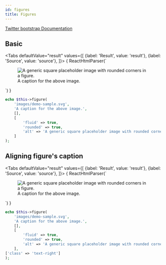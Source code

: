 ```yaml
---
id: figures
title: Figures
---
```



[Twitter bootstrap Documentation](https://getbootstrap.com/docs/4.5/content/figures/)
## Basic
<Tabs
    defaultValue="result"
    values={[
      {label: 'Result', value: 'result'},
      {label: 'Source', value: 'source'},
    ]}>
<TabItem value="result">{ ReactHtmlParser(`<figure class="figure">
    <img alt="A&#x20;generic&#x20;square&#x20;placeholder&#x20;image&#x20;with&#x20;rounded&#x20;corners&#x20;in&#x20;a&#x20;figure." class="figure-img&#x20;img-fluid&#x20;rounded" src="images&#x2F;demo-sample.svg" />
    <figcaption class="figure-caption">A caption for the above image.</figcaption>
</figure>`) }</TabItem>
<TabItem value="source">

```php
echo $this->figure(
    'images/demo-sample.svg',
    'A caption for the above image.',
    [],
    [
        'fluid' => true,
        'rounded' => true,
        'alt' => 'A generic square placeholder image with rounded corners in a figure.',
    ]
);
```

</TabItem>
</Tabs>

## Aligning figure's caption
<Tabs
    defaultValue="result"
    values={[
      {label: 'Result', value: 'result'},
      {label: 'Source', value: 'source'},
    ]}>
<TabItem value="result">{ ReactHtmlParser(`<figure class="figure">
    <img alt="A&#x20;generic&#x20;square&#x20;placeholder&#x20;image&#x20;with&#x20;rounded&#x20;corners&#x20;in&#x20;a&#x20;figure." class="figure-img&#x20;img-fluid&#x20;rounded" src="images&#x2F;demo-sample.svg" />
    <figcaption class="figure-caption&#x20;text-right">A caption for the above image.</figcaption>
</figure>`) }</TabItem>
<TabItem value="source">

```php
echo $this->figure(
    'images/demo-sample.svg',
    'A caption for the above image.',
    [],
    [
        'fluid' => true,
        'rounded' => true,
        'alt' => 'A generic square placeholder image with rounded corners in a figure.',
    ],
['class' => 'text-right']
);
```

</TabItem>
</Tabs>

